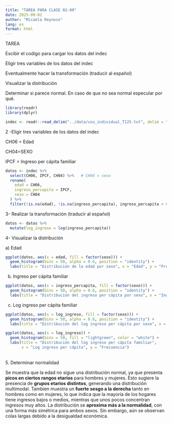 ```yaml
---
title: "TAREA PARA CLASE 02-09"
date: 2025-09-02
author: "Micaela Reynoso"
lang: es
format: html
---
```


TAREA

Escibir el codigo para cargar los datos del indec

Eligir tres variables de los datos del indec

Eventualmente hacer la transformación (traducir al español)

Visualizar la distribución

Determinar si parece normal. En caso de que no sea normal especular por qué.

```r
library(readr)
library(dplyr)

indec <- readr::read_delim("../data/usu_individual_T125.txt", delim = ";")
```

2 -Eligir tres variables de los datos del indec

CH06 = Edad

CH04=SEXO

IPCF = Ingreso per cápita familiar

```r
datos <- indec %>%
  select(CH06, IPCF, CH04) %>%   # CH04 = sexo
  rename(
    edad = CH06,
    ingreso_percapita = IPCF,
    sexo = CH04
  ) %>%
  filter(!is.na(edad), !is.na(ingreso_percapita), ingreso_percapita > 0, !is.na(sexo))
```

3- Realizar la transformación (traducir al español)

```r
datos <- datos %>%
  mutate(log_ingreso = log(ingreso_percapita))
```

4- Visualizar la distribución

a\) Edad

```r
ggplot(datos, aes(x = edad, fill = factor(sexo))) +
  geom_histogram(bins = 50, alpha = 0.6, position = "identity") +
  labs(title = "Distribución de la edad por sexo", x = "Edad", y = "Frecuencia", fill = "Sexo")
```

b)  Ingreso per cápita familiar

```r
ggplot(datos, aes(x = ingreso_percapita, fill = factor(sexo))) +
  geom_histogram(bins = 50, alpha = 0.6, position = "identity") +
  labs(title = "Distribución del ingreso per cápita por sexo", x = "Ingreso per cápita", y = "Frecuencia", fill = "Sexo")

```

c)  Log ingreso per cápita familiar

```r
ggplot(datos, aes(x = log_ingreso, fill = factor(sexo))) +
  geom_histogram(bins = 50, alpha = 0.6, position = "identity") +
  labs(title = "Distribución del log ingreso per cápita por sexo", x = "Log ingreso per cápita", y = "Frecuencia", fill = "Sexo")
```

```r
ggplot(datos, aes(x = log_ingreso)) +
  geom_histogram(bins = 50, fill = "lightgreen", color = "white") +
  labs(title = "Distribución del log ingreso per cápita familiar", 
       x = "Log ingreso per cápita", y = "Frecuencia")
```

\
5. Determinar normalidad

Se muestra que la edad no sigue una distribución normal, ya que presenta **picos en ciertos rangos etarios** para hombres y mujeres. Esto sugiere la presencia de **grupos etarios distintos**, generando una distribución multimodal. Tambien muestra un **fuerte sesgo a la derecha** tanto en hombres como en mujeres, lo que indica que la mayoría de los hogares tiene ingresos bajos o medios, mientras que unos pocos concentran ingresos muy altos. La distribución se **aproxima más a la normalidad**, con una forma más simétrica para ambos sexos. Sin embargo, aún se observan colas largas debido a la desigualdad económica.
